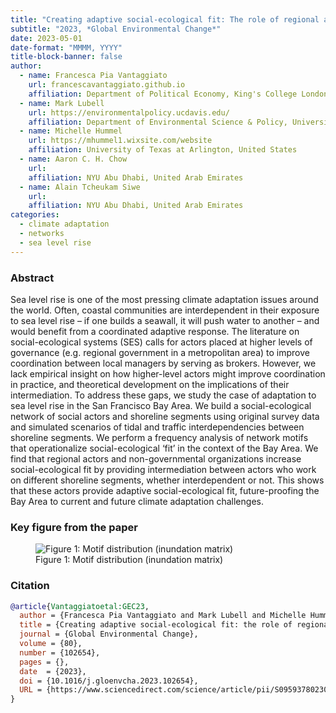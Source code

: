 ```yaml
---
title: "Creating adaptive social-ecological fit: The role of regional actors in the governance of Sea-level rise adaptation in San Francisco Bay"
subtitle: "2023, *Global Environmental Change*"
date: 2023-05-01
date-format: "MMMM, YYYY"
title-block-banner: false
author:
  - name: Francesca Pia Vantaggiato
    url: francescavantaggiato.github.io
    affiliation: Department of Political Economy, King's College London, United Kingdom
  - name: Mark Lubell
    url: https://environmentalpolicy.ucdavis.edu/
    affiliation: Department of Environmental Science & Policy, University of California Davis, United States
  - name: Michelle Hummel
    url: https://mhummel1.wixsite.com/website
    affiliation: University of Texas at Arlington, United States
  - name: Aaron C. H. Chow
    url: 
    affiliation: NYU Abu Dhabi, United Arab Emirates
  - name: Alain Tcheukam Siwe
    url: 
    affiliation: NYU Abu Dhabi, United Arab Emirates
categories: 
  - climate adaptation
  - networks
  - sea level rise
---
```


### Abstract

Sea level rise is one of the most pressing climate adaptation issues around the world. Often, coastal communities are interdependent in their exposure to sea level rise -- if one builds a seawall, it will push water to another -- and would benefit from a coordinated adaptive response. The literature on social-ecological systems (SES) calls for actors placed at higher levels of governance (e.g. regional government in a metropolitan area) to improve coordination between local managers by serving as brokers. However, we lack empirical insight on how higher-level actors might improve coordination in practice, and theoretical development on the implications of their intermediation. To address these gaps, we study the case of adaptation to sea level rise in the San Francisco Bay Area. We build a social-ecological network of social actors and shoreline segments using original survey data and simulated scenarios of tidal and traffic interdependencies between shoreline segments. We perform a frequency analysis of network motifs that operationalize social-ecological 'fit' in the context of the Bay Area. We find that regional actors and non-governmental organizations increase social-ecological fit by providing intermediation between actors who work on different shoreline segments, whether interdependent or not. This shows that these actors provide adaptive social-ecological fit, future-proofing the Bay Area to current and future climate adaptation challenges.

### Key figure from the paper

![Figure 1: Motif distribution (inundation matrix)](GEC_2023_img.jpg)

### Citation

``` bibtex
@article{Vantaggiatoetal:GEC23, 
  author = {Francesca Pia Vantaggiato and Mark Lubell and Michelle Hummel and Aaron C. H. Chow and Alain Tcheukam Siwe},
  title = {Creating adaptive social-ecological fit: the role of regional actors in the governance of Sea-level Rise Adaptation in San Francisco Bay.},
  journal = {Global Environmental Change},
  volume = {80},
  number = {102654},
  pages = {},
  date  = {2023},
  doi = {10.1016/j.gloenvcha.2023.102654},
  URL = {https://www.sciencedirect.com/science/article/pii/S0959378023000201}
}
```
